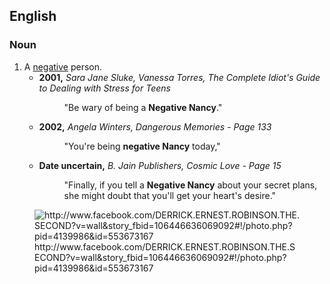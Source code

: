 ==English==

===Noun===
{{infl|en|noun|head=[[negative]] [[Nancy]]}}

# A [[negative]] person.
#* '''2001,''' ''Sara Jane Sluke, Vanessa Torres, The Complete Idiot's Guide to Dealing with Stress for Teens'' 
#*: "Be wary of being a '''Negative Nancy'''."
#* '''2002,''' ''Angela Winters, Dangerous Memories - Page 133'' 
#*: "You're being '''negative Nancy''' today,"
#* '''Date uncertain,''' ''B. Jain Publishers, Cosmic Love - Page 15'' 
#*: "Finally, if you tell a '''Negative Nancy''' about your secret plans, she might doubt that you'll get your heart's desire."
[[File:http://www.facebook.com/DERRICK.ERNEST.ROBINSON.THE.SECOND?v=wall&story_fbid=106446636069092#!/photo.php?pid=4139986&id=553673167]]